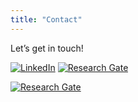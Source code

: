 ```yaml
---
title: "Contact"
---
```


Let's get in touch! 

[![LinkedIn](graphics/icons/linkedin/2-color/In-2C-21px-R.png)](https://www.linkedin.com/in/adam-santone-9a5a6a3/)
[![Research Gate](graphics/icons/researchGate/rg_180.png =21x21)](https://www.researchgate.net/profile/Adam_Santone)


[![Research Gate](<img src="/graphics/icons/researchGate/rg_180.png" alt="Research Gate" style="width: 21px;"/>)](https://www.researchgate.net/profile/Adam_Santone)


